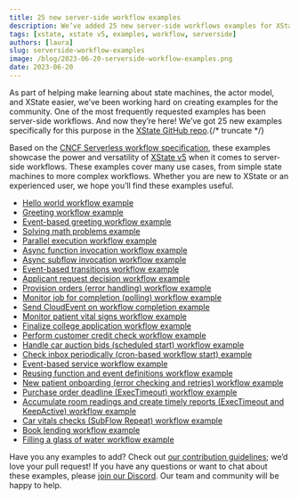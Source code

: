 ```yaml
---
title: 25 new server-side workflow examples
description: We’ve added 25 new server-side workflows examples for XState V5, from simple state machines to more complex workflows.
tags: [xstate, xstate v5, examples, workflow, serverside]
authors: [laura]
slug: serverside-workflow-examples
image: /blog/2023-06-20-serverside-workflow-examples.png
date: 2023-06-20
---
```


As part of helping make learning about state machines, the actor model, and XState easier, we’ve been working hard on creating examples for the community. One of the most frequently requested examples has been server-side workflows. And now they’re here! We’ve got 25 new examples specifically for this purpose in the [XState GitHub repo](https://github.com/statelyai/xstate/tree/main/examples).{/* truncate */}

Based on the [CNCF Serverless workflow specification](https://github.com/serverlessworkflow/specification/tree/main), these examples showcase the power and versatility of [XState v5](/blog/announcing-xstate-v5-beta) when it comes to server-side workflows. These examples cover many use cases, from simple state machines to more complex workflows. Whether you are new to XState or an experienced user, we hope you’ll find these examples useful.

- [Hello world workflow example](https://github.com/statelyai/xstate/tree/main/examples/workflow-hello)
- [Greeting workflow example](https://github.com/statelyai/xstate/tree/main/examples/workflow-greeting)
- [Event-based greeting workflow example](https://github.com/statelyai/xstate/tree/main/examples/workflow-event-greeting)
- [Solving math problems example](https://github.com/statelyai/xstate/tree/main/examples/workflow-math-problem)
- [Parallel execution workflow example](https://github.com/statelyai/xstate/tree/main/examples/workflow-parallel)
- [Async function invocation workflow example](https://github.com/statelyai/xstate/tree/main/examples/workflow-async-function)
- [Async subflow invocation workflow example](https://github.com/statelyai/xstate/tree/main/examples/workflow-async-subflow)
- [Event-based transitions workflow example](https://github.com/statelyai/xstate/tree/main/examples/workflow-event-based)
- [Applicant request decision workflow example](https://github.com/statelyai/xstate/tree/main/examples/workflow-applicant-request)
- [Provision orders (error handling) workflow example](https://github.com/statelyai/xstate/tree/main/examples/workflow-provision-orders)
- [Monitor job for completion (polling) workflow example](https://github.com/statelyai/xstate/tree/main/examples/workflow-monitor-job)
- [Send CloudEvent on workflow completion example](https://github.com/statelyai/xstate/tree/main/examples/workflow-send-cloudevent)
- [Monitor patient vital signs workflow example](https://github.com/statelyai/xstate/tree/main/examples/workflow-monitor-patient)
- [Finalize college application workflow example](https://github.com/statelyai/xstate/tree/main/examples/workflow-finalize-college-app)
- [Perform customer credit check workflow example](https://github.com/statelyai/xstate/tree/main/examples/workflow-credit-check)
- [Handle car auction bids (scheduled start) workflow example](https://github.com/statelyai/xstate/tree/main/examples/workflow-car-auction-bids)
- [Check inbox periodically (cron-based workflow start) example](https://github.com/statelyai/xstate/tree/main/examples/workflow-check-inbox)
- [Event-based service workflow example](https://github.com/statelyai/xstate/tree/main/examples/workflow-event-based-service)
- [Reusing function and event definitions workflow example](https://github.com/statelyai/xstate/tree/main/examples/workflow-reusing-functions)
- [New patient onboarding (error checking and retries) workflow example](https://github.com/statelyai/xstate/tree/main/examples/workflow-new-patient-onboarding)
- [Purchase order deadline (ExecTimeout) workflow example](https://github.com/statelyai/xstate/tree/main/examples/workflow-purchase-order-deadline)
- [Accumulate room readings and create timely reports (ExecTimeout and KeepActive) workflow example](https://github.com/statelyai/xstate/tree/main/examples/workflow-accumulate-room-readings)
- [Car vitals checks (SubFlow Repeat) workflow example](https://github.com/statelyai/xstate/tree/main/examples/workflow-car-vitals)
- [Book lending workflow example](https://github.com/statelyai/xstate/tree/main/examples/workflow-book-lending)
- [Filling a glass of water workflow example](https://github.com/statelyai/xstate/tree/main/examples/workflow-filling-water)

Have you any examples to add? Check out [our contribution guidelines](https://github.com/statelyai/xstate/blob/next/CONTRIBUTING.md); we’d love your pull request! If you have any questions or want to chat about these examples, please [join our Discord](https://discord.gg/xstate). Our team and community will be happy to help.
